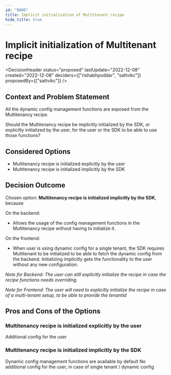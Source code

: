 ```yaml
---
id: "0005"
title: Implicit initialization of Multitenant recipe
hide_title: true
---
```



# Implicit initialization of Multitenant recipe

<DecisionHeader status="proposed" lastUpdate="2022-12-08" created="2022-12-08" deciders={["rishabhpoddar", "sattvikc"]} proposedBy={["sattvikc"]} />

## Context and Problem Statement

All the dynamic config management functions are exposed from the Multitenancy recipe.

Should the Multitenancy recipe be implicitly initialized by the SDK, or explicitly initialized by the user, for the user or the SDK to be able to use those functions?

## Considered Options

* Multitenancy recipe is initialized explicitly by the user
* Multitenancy recipe is initialized implicitly by the SDK


## Decision Outcome

Chosen option: **Multitenancy recipe is initialized implicitly by the SDK**, because

On the backend:
* Allows the usage of the config management functions in the Multitenancy recipe without having to initialize it.

On the frontend:
* When user is using dynamic config for a single tenant, the SDK requires Multitenant to be initialized to be able to fetch the dynamic config from the backend. Initializing implicitly gets the functionality to the user without any new configuration.

*Note for Backend: The user can still explicitly initialize the recipe in case the recipe functions needs overriding.*

*Note for Frontend: The user will need to explicitly initialize the recipe in case of a multi-tenant setup, to be able to provide the tenantId*

## Pros and Cons of the Options

### Multitenancy recipe is initialized explicitly by the user

<ArgumentCon> Additional config for the user </ArgumentCon>

### Multitenancy recipe is initialized implicitly by the SDK

<ArgumentPro> Dynamic config management functions are available by default </ArgumentPro>
<ArgumentPro> No additional config for the user, in case of single tenant / dynamic config </ArgumentPro>
